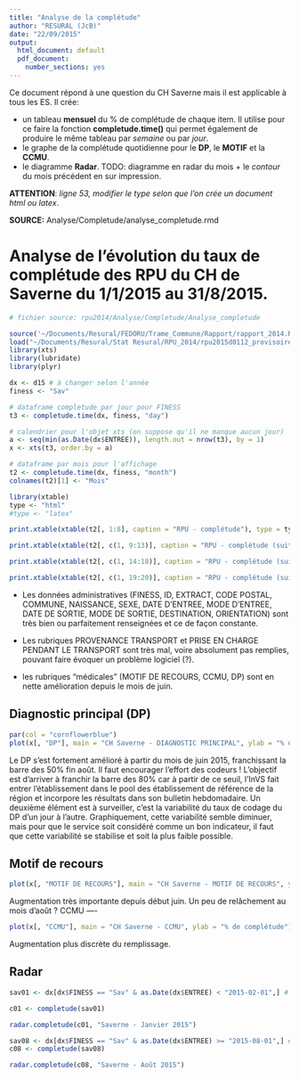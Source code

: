 ```yaml
---
title: "Analyse de la complétude"
author: "RESURAL (JcB)"
date: "22/09/2015"
output:
  html_document: default
  pdf_document:
    number_sections: yes
---
```


Ce document répond à une question du CH Saverne mais il est applicable à tous les ES. Il crée:

- un tableau __mensuel__ du % de complétude de chaque item. Il utilise pour ce faire la fonction __completude.time()__ qui permet également de produire le même tableau par _semaine_ ou par _jour_.
- le graphe de la complétude quotidienne pour le __DP__, le __MOTIF__ et la __CCMU__.
- le diagramme __Radar__. TODO: diagramme en radar du mois + le _contour_ du mois précédent en sur impression.

__ATTENTION__: _ligne 53, modifier le type selon que l'on crée un document html ou latex_.

__SOURCE:__ Analyse/Completude/analyse_completude.rmd


Analyse de l'évolution du taux de complétude des RPU du __CH de Saverne__ du 1/1/2015 au 31/8/2015.
==================================================================================================


```r

# fichier source: rpu2014/Analyse/Completude/Analyse_completude

source('~/Documents/Resural/FEDORU/Trame_Commune/Rapport/rapport_2014.R', echo=FALSE)
load("~/Documents/Resural/Stat Resural/RPU_2014/rpu2015d0112_provisoire.Rda")
library(xts)
library(lubridate)
library(plyr)

dx <- d15 # à changer selon l'année
finess <- "Sav"

# dataframe completude par jour pour FINESS
t3 <- completude.time(dx, finess, "day")

# calendrier pour l'objet xts (on suppose qu'il ne manque aucun jour)
a <- seq(min(as.Date(dx$ENTREE)), length.out = nrow(t3), by = 1)
x <- xts(t3, order.by = a)

```

```r
# dataframe par mois pour l'affichage
t2 <- completude.time(dx, finess, "month")
colnames(t2)[1] <- "Mois"

```

```r
library(xtable)
type <- "html"
#type <- "latex"

print.xtable(xtable(t2[, 1:8], caption = "RPU - complétude"), type = type, comment = FALSE)

print.xtable(xtable(t2[, c(1, 9:13)], caption = "RPU - complétude (suite)"), type = type, comment = FALSE)

print.xtable(xtable(t2[, c(1, 14:18)], caption = "RPU - complétude (suite)"), type = type, comment = FALSE)

print.xtable(xtable(t2[, c(1, 19:20)], caption = "RPU - complétude (suite et fin)"), type = type, comment = FALSE)
```



- Les données administratives (FINESS,  ID, EXTRACT, CODE POSTAL, COMMUNE, NAISSANCE, SEXE, DATE D'ENTREE, MODE D'ENTREE, DATE DE SORTIE, MODE DE SORTIE, DESTINATION, ORIENTATION) sont très bien ou parfaitement renseignées et ce de façon constante.

- Les rubriques PROVENANCE TRANSPORT et PRISE EN CHARGE PENDANT LE TRANSPORT sont très mal, voire absolument pas remplies, pouvant faire évoquer un problème logiciel (?).

- les rubriques "médicales" (MOTIF DE RECOURS,  CCMU,   DP) sont en nette amélioration depuis le mois de juin.

Diagnostic principal (DP)
-------------------------

```r
par(col = "cornflowerblue")
plot(x[, "DP"], main = "CH Saverne - DIAGNOSTIC PRINCIPAL", ylab = "% de complétude") # , col = "cornflowerblue"
```

Le DP s'est fortement amélioré à partir du mois de juin 2015, franchissant la barre des 50% fin août. Il faut encourager l'effort des codeurs ! L'objectif est d'arriver à franchir la barre des 80% car à partir de ce seuil, l'InVS fait entrer l'établissement dans le pool des établissement de référence de la région et incorpore les résultats dans son bulletin hebdomadaire. Un deuxième élément est à surveiller, c'est la variabilité du taux de codage du DP d'un jour à l'autre. Graphiquement, cette variabilité semble diminuer, mais pour que le service soit considéré comme un bon indicateur, il faut que cette variabilité se stabilise et soit la plus faible possible.

Motif de recours
-----------------

```r
plot(x[, "MOTIF DE RECOURS"], main = "CH Saverne - MOTIF DE RECOURS", ylab = "% de complétude") # , col = "cornflowerblue"
```

Augmentation très importante depuis début juin. Un peu de relâchement au mois d'août ?
CCMU
----

```r
plot(x[, "CCMU"], main = "CH Saverne - CCMU", ylab = "% de complétude") # , col = "cornflowerblue"
```
Augmentation plus discrète du remplissage.

Radar
-----

```r
sav01 <- dx[dx$FINESS == "Sav" & as.Date(dx$ENTREE) < "2015-02-01",] # janvier2015

c01 <- completude(sav01)

radar.completude(c01, "Saverne - Janvier 2015")

```

```r
sav08 <- dx[dx$FINESS == "Sav" & as.Date(dx$ENTREE) >= "2015-08-01",] # aout
c08 <- completude(sav08)

radar.completude(c08, "Saverne - Août 2015")
```


